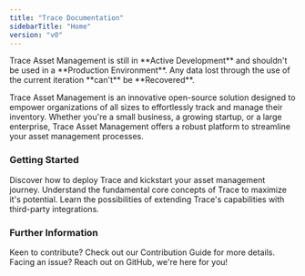 ```yaml
---
title: "Trace Documentation"
sidebarTitle: "Home"
version: "v0"
---
```


<Warning>
  Trace Asset Management is still in **Active Development** and shouldn't be
  used in a **Production Environment**. Any data lost through the use of the
  current iteration **can't** be **Recovered**.
</Warning>

Trace Asset Management is an innovative open-source solution designed to empower organizations of all sizes to effortlessly track and manage their inventory.
Whether you're a small business, a growing startup, or a large enterprise, Trace Asset Management offers a robust platform to streamline your asset management processes.

### Getting Started

<Steps>
  <Step title="Deployment">
    Discover how to deploy Trace and kickstart your asset management journey.
  </Step>
  <Step title="Concepts">
    Understand the fundamental core concepts of Trace to maximize it's potential.
  </Step>
  <Step title="Modules">
    Learn the possibilities of extending Trace's capabilities with third-party integrations.
  </Step>
</Steps>

### Further Information

<CardGroup cols={2}>
  <Card
    title="Contribute"
    icon="screwdriver-wrench"
    href="https://github.com/DigitalForge-Dynamics/Trace"
  >
    Keen to contribute? Check out our Contribution Guide for more details.
  </Card>
  <Card
    title="Need Help"
    icon="lightbulb"
    iconType="duotone"
    color="#ca8b04"
    href="https://github.com/DigitalForge-Dynamics/Trace/issues"
  >
    Facing an issue? Reach out on GitHub, we're here for you!
  </Card>
</CardGroup>
